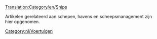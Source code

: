 [[Translation:Category/en/Ships]]


Artikelen gerelateerd aan schepen, havens en scheepsmanagement zijn hier opgenomen.
[[Category:nl/Voertuigen]]

{{nl/artikel principaal}}